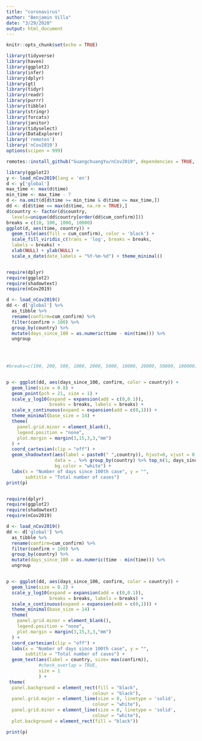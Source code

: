 ```yaml
---
title: "coronavirus"
author: "Benjamin Villa"
date: "3/29/2020"
output: html_document
---
```


```r
knitr::opts_chunk$set(echo = TRUE)

library(tidyverse)
library(haven)
library(ggplot2)
library(infer)
library(dplyr)
library(gt)
library(tidyr)
library(readr)
library(purrr)
library(tibble)
library(stringr)
library(forcats)
library(janitor)
library(tidyselect)
library(DataExplorer)
library('remotes')
library('nCov2019')
options(scipen = 999)


```

```r
remotes::install_github("GuangchuangYu/nCov2019", dependencies = TRUE, forece = TRUE)

library(ggplot2)
y <- load_nCov2019(lang = 'en')
d <- y['global']
max_time <- max(d$time)
min_time <- max_time - 7
d <- na.omit(d[d$time >= min_time & d$time <= max_time,])
dd <- d[d$time == max(d$time, na.rm = TRUE),]
d$country <- factor(d$country, 
  levels=unique(dd$country[order(dd$cum_confirm)]))
breaks = c(10, 100, 1000, 10000)
ggplot(d, aes(time, country)) + 
  geom_tile(aes(fill = cum_confirm), color = 'black') + 
  scale_fill_viridis_c(trans = 'log', breaks = breaks, 
  labels = breaks) + 
  xlab(NULL) + ylab(NULL) +
  scale_x_date(date_labels = "%Y-%m-%d") + theme_minimal()
```

```r

```




```r

require(dplyr)
require(ggplot2)
require(shadowtext)
require(nCov2019)

d <- load_nCov2019()
dd <- d['global'] %>% 
  as_tibble %>%
  rename(confirm=cum_confirm) %>%
  filter(confirm > 100) %>%
  group_by(country) %>%
  mutate(days_since_100 = as.numeric(time - min(time))) %>%
  ungroup 
  

  

#breaks=c(100, 200, 500, 1000, 2000, 5000, 10000, 20000, 50000, 100000)


p <- ggplot(dd, aes(days_since_100, confirm, color = country)) +
  geom_line(size = 0.8) +
  geom_point(pch = 21, size = 1) +
  scale_y_log10(expand = expansion(add = c(0,0.1)), 
                breaks = breaks, labels = breaks) +
  scale_x_continuous(expand = expansion(add = c(0,1))) +
  theme_minimal(base_size = 14) +
  theme(
    panel.grid.minor = element_blank(),
    legend.position = "none",
    plot.margin = margin(3,15,3,3,"mm")
  ) +
  coord_cartesian(clip = "off") +
  geom_shadowtext(aes(label = paste0(" ",country)), hjust=0, vjust = 0, 
                  data = . %>% group_by(country) %>% top_n(1, days_since_100), 
                  bg.color = "white") +
  labs(x = "Number of days since 100th case", y = "", 
       subtitle = "Total number of cases")
print(p)



```

```r

require(dplyr)
require(ggplot2)
require(shadowtext)
require(nCov2019)

d <- load_nCov2019()
dd <- d['global'] %>% 
  as_tibble %>%
  rename(confirm=cum_confirm) %>%
  filter(confirm > 100) %>%
  group_by(country) %>%
  mutate(days_since_100 = as.numeric(time - min(time))) %>%
  ungroup 


p <- ggplot(dd, aes(days_since_100, confirm, color = country)) +
  geom_line(size = 0.2) +
  scale_y_log10(expand = expansion(add = c(0,0.1)), 
                breaks = breaks, labels = breaks) +
  scale_x_continuous(expand = expansion(add = c(0,1))) +
  theme_minimal(base_size = 14) +
  theme(
    panel.grid.minor = element_blank(),
    legend.position = "none",
    plot.margin = margin(3,15,3,3,"mm")
  ) +
  coord_cartesian(clip = "off") +
  labs(x = "Number of days since 100th case", y = "", 
       subtitle = "Total number of cases") + 
  geom_text(aes(label = country, size= max(confirm)),
            #check_overlap = TRUE,
            size = 1
            ) +
 theme(
  panel.background = element_rect(fill = "black",
                                colour = "black"),
  panel.grid.major = element_line(size = 0, linetype = 'solid',
                                colour = "white"), 
  panel.grid.minor = element_line(size = 0, linetype = 'solid',
                                colour = "white"),
  plot.background = element_rect(fill = "black"))

print(p)



```


